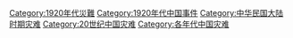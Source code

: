 [[Category:1920年代災難|Category:1920年代災難]]
[[Category:1920年代中国事件|Category:1920年代中国事件]]
[[Category:中华民国大陆时期灾难|Category:中华民国大陆时期灾难]]
[[Category:20世纪中国灾难|Category:20世纪中国灾难]]
[[Category:各年代中国灾难|Category:各年代中国灾难]]